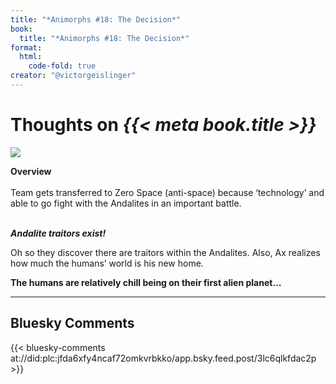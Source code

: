 ```yaml
---
title: "*Animorphs #18: The Decision*"
book:
  title: "*Animorphs #18: The Decision*"
format:
  html:
    code-fold: true
creator: "@victorgeislinger"
---
```


# Thoughts on *{{< meta book.title >}}*

::: {layout="[30,70]"}
![](https://books.google.com/books/content?id=dPi-DgAAQBAJ&printsec=frontcover&img=2)

**Overview** <br/>
<br/>
Team gets transferred to Zero Space (anti-space) because 'technology' and able
to go fight with the Andalites in an important battle.
<br/>
<br/>


:::


***Andalite traitors exist!***

Oh so they discover there are traitors within the Andalites. Also, Ax realizes
how much the humans' world is his new home.

**The humans are relatively chill being on their first alien planet...**


--- 

:::{.callout-note icon=false}

## Bluesky Comments

{{< bluesky-comments at://did:plc:jfda6xfy4ncaf72omkvrbkko/app.bsky.feed.post/3lc6qlkfdac2p >}}


:::